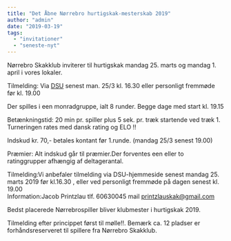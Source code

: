 ```yaml
---
title: "Det Åbne Nørrebro hurtigskak-mesterskab 2019"
author: "admin"
date: "2019-03-19"
tags: 
  - "invitationer"
  - "seneste-nyt"
---
```


Nørrebro Skakklub inviterer til hurtigskak mandag 25. marts og mandag 1. april i vores lokaler.

Tilmelding: Via [DSU](https://turnering.skak.dk/TournamentActive/Details?tourId=25485) senest man. 25/3 kl. 16.30 eller personligt fremmøde før kl. 19.00

Der spilles i een monradgruppe, ialt 8 runder. Begge dage med start kl. 19.15

Betænkningstid: 20 min pr. spiller plus 5 sek. pr. træk startende ved træk 1. Turneringen rates med dansk rating og ELO !!

Indskud kr. 70,- betales kontant før 1.runde. (mandag 25/3 senest 19.00)

Præmier: Alt indskud går til præmier.Der forventes een eller to ratinggrupper afhængig af deltagerantal.

Tilmelding:Vi anbefaler tilmelding via DSU-hjemmeside senest mandag 25. marts 2019 før kl.16.30 , eller ved personligt fremmøde på dagen senest kl. 19.00  
Information:Jacob Printzlau tlf. 60630045 mail printzlauskak@gmail.com

Bedst placerede Nørrebrospiller bliver klubmester i hurtigskak 2019.

Tilmelding efter princippet først til mølle!!. Bemærk ca. 12 pladser er forhåndsreserveret til spillere fra Nørrebro Skakklub.
